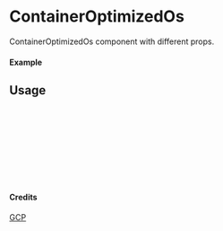 
<Meta of={ContainerOptimizedOs} title="GCP/ContainerOptimizedOs" />

# ContainerOptimizedOs

ContainerOptimizedOs component with different props.

#### Example

<Canvas of={ContainerOptimizedOs.Primary} />

## Usage

```ts
import { ContainerOptimizedOs } from "yadl-ui";

const Example = () => {
  return (
      <ContainerOptimizedOs />
  );
};

export default Example;
```

#### Credits
[GCP](https://cloud.google.com/icons)
